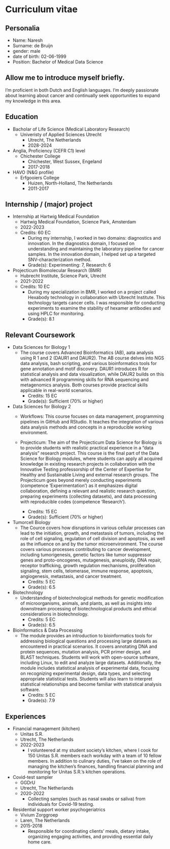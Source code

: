 # Curriculum vitae

## Personalia

  * Name:             Naresh 
  * Surname:          de Bruijn 
  * gender:           male
  * date of birth:    02-06-1999 
  * Position:         Bachelor of Medical Data Science

## Allow me to introduce myself briefly.

I'm proficient in both Dutch and English languages. I'm deeply passionate about learning about cancer and continually seek opportunities to expand my knowledge in this area.

## Education

-   Bacholar of Life Science (Medical Laboratory Research)
    -   Univeristy of Applied Sciences Utrecht
        -   Utrecht, The Netherlands
        -   2028-2024
-   Anglia, Proficiency (CEFR C1) level
    -   Chichester College
        -   Chichester, West Sussex, Engeland
        -   2017-2018
-   HAVO (N&G profile)
    -   Erfgooiers College
        -   Huizen, North-Holland, The Netherlands
        -   2011-2017


## Internship / (major) project

-   Internship at Hartwig Medical Foundation
    -   Hartwig Medical Foundation, Science Park, Amsterdam
    -   2022-2023
    -   Credits: 60 EC
        -   During my internship, I worked in two domains: diagnostics and innovation. In the diagnostics domain, I focused on understanding and maintaining the laboratory pipeline for cancer samples. In the innovation domain, I helped set up a targeted SNV-characterization method.
        -   Grade(s): Experimenting: 7, Research: 6
-   Projecticum Biomolecular Research (BMR)
    -   Hubrecht Institute, Science Park, Utrecht
    -   2021-2022
    -   Credits: 10 EC
        -   During my specialization in BMR, I worked on a project called Hexabody technology in collaboration with Ubrecht Institute. This technology targets cancer cells. I was responsible for conducting experiments to examine the stability of hexamer antibodies and using HPLC for monitoring.
        -   Grade(s): 8.1

## Relevant Coursework

-   Data Sciences for Biology 1
    -   The course covers Advanced Bioinformatics (AB), aata analysis using R 1 and 2 (DAUR1 and DAUR2). The AB course delves into NGS data analysis, bash scripting, and various bioinformatics tools for gene annotation and motif discovery. DAUR1 introduces R for statistical analysis and data visualization, while DAUR2 builds on this with advanced R programming skills for RNA sequencing and metagenomics analysis. Both courses provide practical skills applicable in real-world scenarios.
        -   Credits: 15 EC
        -   Grade(s): Sufficient (70% or higher)
-   Data Sciences for Biology 2
    -   Workflows: This course focuses on data management, programming pipelines in GitHub and RStudio. It teaches the integration of various data analysis methods and concepts in a reproducible working environment.

    -   Projecticum: The aim of the Projecticum Data Science for Biology is to provide students with realistic practical experience in a "data analysis" research project. This course is the final part of the Data Science for Biology modules, where students can apply all acquired knowledge in existing research projects in collaboration with the Innovative Testing professorship of the Center of Expertise for Healthy and Sustainable Living and external research groups. The Projecticum goes beyond merely conducting experiments (competence 'Experimentation') as it emphasizes digital collaboration, defining a relevant and realistic research question, preparing experiments (collecting datasets), and data processing with reproducible codes (competence 'Research').

        -   Credits: 15 EC
        -   Grade(s): Sufficient (70% or higher)
-   Tumorcell Biology
    -   The Cource covers how disruptions in various cellular processes can lead to the initiation, growth, and metastasis of tumors, including the role of cell signaling, regulation of cell division and apoptosis, as well as the influence on and by the tumor microenvironment. The course covers various processes contributing to cancer development, including tumorigenesis, genetic factors like tumor suppressor genes and proto-oncogenes, mutagenesis, aneuploidy, DNA repair, receptor trafficking, growth regulation mechanisms, proliferation signaling, stem cells, telomerase, immune response, apoptosis, angiogenesis, metastasis, and cancer treatment.
        -   Credits: 5 EC
        -   Grade(s): 6.5
-   Biotechnology
    -   Understanding of biotechnological methods for genetic modification of microorganisms, animals, and plants, as well as insights into downstream processing of biotechnological products and ethical considerations in biotechnology.
        -   Credits: 5 EC
        -   Grade(s): 6.5
-   Bioinformatics & Data Processing
    -   The module provides an introduction to bioinformatics tools for addressing biological questions and processing large datasets as encountered in practical scenarios. It covers annotating DNA and protein sequences, mutation analysis, PCR primer design, and BLAST techniques. Students will work with open-source software, including Linux, to edit and analyze large datasets. Additionally, the module includes statistical analysis of experimental data, focusing on recognizing experimental design, data types, and selecting appropriate statistical tests. Students will also learn to interpret statistical relationships and become familiar with statistical analysis software.
        -   Credits: 5 EC
        -   Grade(s): 7.9

## Experiences

-   Financial management (kitchen)
    -   Unitas S.R.
    -   Utrecht, The Netherlands
    -   2022-2023
        -   I volunteered at my student society's kitchen, where I cook for 150 Unitas S.R. members each workday with a team of 10 fellow members. In addition to culinary duties, I've taken on the role of managing the kitchen's finances, handling financial planning and monitoring for Unitas S.R.'s kitchen operations.
-   Covid-test sampler
    -   GGDrU
    -   Utrecht, The Netherlands
    -   2020-2022
        -   Collecting samples (such as nasal swabs or saliva) from individuals for Covid-19 testing.
-   Residential support worker psychogeriatrics
    -   Vivium Zorggroep
    -   Laren, The Netherlands
    -   2015-2018
        -   Responsible for coordinating clients' meals, dietary intake, organizing engaging activities, and providing essential daily home care.
